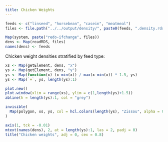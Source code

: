 ```yaml
---
title: Chicken Weights
---
```


```r
feeds <- c("linseed", "horsebean", "casein", "meatmeal")
files <- file.path("../../output/density/", paste0(feeds, ".density.rds"))

Map(system, paste("redo-ifchange", files))
dens <- Map(readRDS, files)
names(dens) <- feeds
```

Chicken weight densities stratified by feed type:

```r
xs <- Map(getElement, dens, "x")
ys <- Map(getElement, dens, "y")
ys <- Map(function(x) (x-min(x)) / max(x-min(x)) * 1.5, ys)
ys <- Map(`+`, ys, length(ys):1)

plot.new()
plot.window(xlim = range(xs), ylim = c(1,length(ys)+1.5))
abline(h = length(ys):1, col = "grey")

invisible(
  Map(polygon, xs, ys, col = hcl.colors(length(ys), "Zissou", alpha = 0.8))
)

axis(1, tck = -0.01)
mtext(names(dens), 2, at = length(ys):1, las = 2, padj = 0)
title("Chicken weights", adj = 0, cex = 0.8)
```

